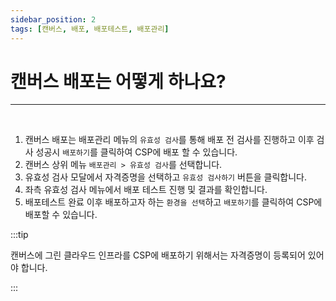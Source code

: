```yaml
---
sidebar_position: 2
tags: [캔버스, 배포, 배포테스트, 배포관리]
---
```


# 캔버스 배포는 어떻게 하나요?

<hr />
<br />

1. 캔버스 배포는 배포관리 메뉴의 `유효성 검사`를 통해 배포 전 검사를 진행하고 이후 검사 성공시 `배포하기`를 클릭하여 CSP에 배포 할 수 있습니다.
2. 캔버스 상위 메뉴 `배포관리 > 유효성 검사`를 선택합니다.
3. 유효성 검사 모달에서 자격증명을 선택하고 `유효성 검사하기` 버튼을 클릭합니다.
4. 좌측 유효성 검사 메뉴에서 배포 테스트 진행 및 결과를 확인합니다.
5. 배포테스트 완료 이후 배포하고자 하는 `환경을 선택`하고 `배포하기`를 클릭하여 CSP에 배포할 수 있습니다.

:::tip

캔버스에 그린 클라우드 인프라를 CSP에 배포하기 위해서는 자격증명이 등록되어 있어야 합니다.

:::
